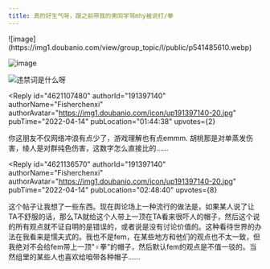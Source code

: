 ```yaml
---
title: 真的好生气呀，跟之前带我的男同学骂mhy被说打/拳
---
```



<Forum groupName="原神" groupUrl="https://www.douban.com/group/genshin/" archivedAt="2025-05-16T16:37:16.209Z">
  <Post
    id="264578782"
    title="真的好生气呀，跟之前带我的男同学骂mhy被说打/拳"
    url="https://www.douban.com/group/topic/264578782/?_spm_id=MTk1NDkwNDA2"
    pubTime="2022-05-04"
    highlightUserId="191397140"
  >
![image](https://img1.doubanio.com/view/group_topic/l/public/p541485610.webp)

![image](https://img1.doubanio.com/view/group_topic/l/public/p541485599.webp)

![违禁词是什么呀](https://img9.doubanio.com/view/group_topic/l/public/p541485044.webp)

<Reply
  id="4621107480"
  authorId="191397140"
  authorName="Fisherchenxi"
  authorAvatar="https://img1.doubanio.com/icon/up191397140-20.jpg"
  pubTime="2022-04-14"
  pubLocation="01:44:38"
  upvotes={2}
>
你这朋友不仅网络冲浪有点少了，游戏理解也有点emmm.
胡桃那是对单蒸发伤害，绫人是对群纯色伤害，这数字怎么直接比的......
</Reply>

<Reply
  id="4621136570"
  authorId="191397140"
  authorName="Fisherchenxi"
  authorAvatar="https://img1.doubanio.com/icon/up191397140-20.jpg"
  pubTime="2022-04-14"
  pubLocation="02:48:40"
  upvotes={8}
>
这个帖子让我想了一些东西。现在舆论场上一种流行的做法是，如果某人说了让TA不舒服的话，那么TA就给这个人带上一顶在TA看来很吓人的帽子，然后这个说的所有观点就不证自明的是错误的，或者说是没有讨论价值的。这种看待世界的办法在我看来是懦夫式的。我也不是fem，在某些地方和他们的观点也不太一致，但我绝对不会给fem带上一顶"♀拳"的帽子，然后默认fem的观点是不值一驳的。当然组里的某些人也喜欢给咱带各种帽子......
</Reply>
  </Post>
</Forum>
